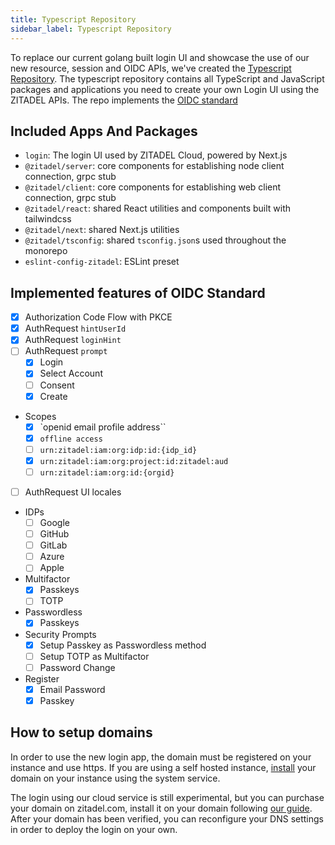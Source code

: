 ```yaml
---
title: Typescript Repository
sidebar_label: Typescript Repository
---
```


To replace our current golang built login UI and showcase the use of our new resource, session and OIDC APIs, we've created the [Typescript Repository](https://github.com/zitadel/typescript).
The typescript repository contains all TypeScript and JavaScript packages and applications you need to create your own Login UI using the ZITADEL APIs.
The repo implements the [OIDC standard](./oidc-standard)

## Included Apps And Packages

- `login`: The login UI used by ZITADEL Cloud, powered by Next.js
- `@zitadel/server`: core components for establishing node client connection, grpc stub
- `@zitadel/client`: core components for establishing web client connection, grpc stub
- `@zitadel/react`: shared React utilities and components built with tailwindcss
- `@zitadel/next`: shared Next.js utilities
- `@zitadel/tsconfig`: shared `tsconfig.json`s used throughout the monorepo
- `eslint-config-zitadel`: ESLint preset

## Implemented features of OIDC Standard

- [x] Authorization Code Flow with PKCE
- [x] AuthRequest `hintUserId`
- [x] AuthRequest `loginHint`
- [ ] AuthRequest `prompt`
  - [x] Login
  - [x] Select Account
  - [ ] Consent
  - [x] Create
- Scopes
  - [x] `openid email profile address``
  - [x] `offline access`
  - [ ] `urn:zitadel:iam:org:idp:id:{idp_id}`
  - [x] `urn:zitadel:iam:org:project:id:zitadel:aud`
  - [ ] `urn:zitadel:iam:org:id:{orgid}`
- [ ] AuthRequest UI locales
- IDPs
  - [ ] Google
  - [ ] GitHub
  - [ ] GitLab
  - [ ] Azure
  - [ ] Apple
- Multifactor
  - [x] Passkeys
  - [ ] TOTP
- Passwordless
  - [x] Passkeys
- Security Prompts
  - [x] Setup Passkey as Passwordless method
  - [ ] Setup TOTP as Multifactor
  - [ ] Password Change
- Register
  - [x] Email Password
  - [x] Passkey

## How to setup domains

In order to use the new login app, the domain must be registered on your instance and use https.
If you are using a self hosted instance, [install](/docs/apis/resources/system/system-service-add-domain) your domain on your instance using the system service.

The login using our cloud service is still experimental, but you can purchase your domain on zitadel.com, install it on your domain following [our guide](/docs/guides/manage/cloud/instances#add-custom-domain).
After your domain has been verified, you can reconfigure your DNS settings in order to deploy the login on your own.
